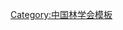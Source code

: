 {{Navbox
| name   = 中国林学会第三届理事会
| title  = [[中国林学会]]第三届理事会
| above  = 1962年12月－1978年12月
| bodyclass = hlist
| group1 = 理事长
| list1  = [[李相符|{{Box|李相符}}]]{{to}}[[陈嵘|{{Box|陈　嵘}}]]（代）
| group2 = 副理事长
| list2  = 
* [[陈嵘|{{Box|陈　嵘}}]]
* [[乐天宇]]
* [[郑万钧]]
* [[朱济凡]]
* [[朱惠方|{{Box|朱惠方}}]]
| group3 = 秘书长
| list3  = [[吴中伦]]
| group4 = 副秘书长
| list4  = 
* [[陈陆圻]]
* [[侯治溥]]
| group5 = 常务理事
| list5  = 
* [[王恺|王　恺]]
* [[牛春山]]
* [[叶雅各|{{Box|叶雅各}}]]
* [[乐天宇]]
* [[朱济凡]]
* [[朱惠方|{{Box|朱惠方}}]]
* [[刘永良]]
* [[刘慎谔|{{Box|刘慎谔}}]]
* [[沈鹏飞]]
* [[邵均|{{Box|邵　均}}]]
* [[陈嵘|{{Box|陈　嵘}}]]
* [[陈陆圻]]
* [[陈桂陞]]
* [[吴中伦]]
* [[李相符]]
* [[宋莹|宋　莹]]
* [[張克俠]]
* [[张瑞林]]
* [[范济洲]]
* [[杨衔晋]]
* [[郑万钧]]
* [[荀昌五]]
* [[侯治溥]]
* [[殷良弼]]
* [[徐纬英]]
* [[程崇德]]
| group6 = 理事
| list6  = 
* [[王林|王　林]]
* [[王恺|王　恺]]
* [[王战|王　战]]
* [[王长富]]
* [[王启智]]
* [[牛春山]]
* [[叶雅各|{{Box|叶雅各}}]]
* [[乐天宇]]
* [[申宗圻]]
* [[石惠轩]]
* [[朱济凡]]
* [[朱惠方|{{Box|朱惠方}}]]
* [[朱介子]]
* [[刘永良]]
* [[刘成训]]
* [[刘慎谔|{{Box|刘慎谔}}]]
* [[江福利]]
* [[华践|华　践]]
* [[危炯|危　炯]]
* [[孙章鼎]]
* [[李万新]]
* [[李含英]]
* [[李相符]]
* [[李荫桢]]
* [[肖光|肖　光]]
* [[吴中伦]]
* [[吴志曾]]
* [[宋莹|宋　莹]]
* [[沈鹏飞]]
* [[邵均|{{Box|邵　均}}]]
* [[陈嵘|{{Box|陈　嵘}}]]
* [[陈陆圻]]
* [[陈桂陞]]
* [[张士修]]
* [[張克俠]]
* [[范济洲]]
* [[杨正昌]]
* [[杨衔晋]]
* [[郑万钧]]
* [[荀昌五]]
* [[侯治溥]]
* [[赵仰夫]]
* [[徐永椿]]
* [[徐纬英]]
* [[党怀瑾]]
* [[袁义生]]
* [[殷良弼]]
* [[陶东岱]]
* [[董南勋]]
* [[傅焕光|{{Box|傅焕光}}]]
* [[蔡学周]]
* [[葛明裕]]
* [[韩麟凤]]
* [[雷震|雷　震]]
* [[熊文愈]]
| below  = 标注：{{Box|任内逝世}}
}}<noinclude>
{{collapsible option}}
[[Category:中国林学会模板]]
</noinclude>